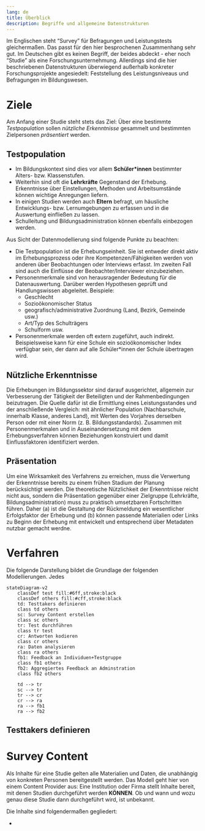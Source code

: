 ```yaml
---
lang: de
title: Überblick
description: Begriffe und allgemeine Datenstrukturen
---
```


Im Englischen steht "Survey" für Befragungen und Leistungstests gleichermaßen. Das passt für den hier besprochenen Zusammenhang sehr gut. Im Deutschen gibt es keinen Begriff, der beides abdeckt - eher noch "Studie" als eine Forschungsunternehmung. Allerdings sind die hier beschriebenen Datenstrukturen überwiegend außerhalb konkreter Forschungsprojekte angesiedelt: Feststellung des Leistungsniveaus und Befragungen im Bildungswesen.

# Ziele

Am Anfang einer Studie steht stets das Ziel: Über eine bestimmte *Testpopulation* sollen *nützliche Erkenntnisse* gesammelt und bestimmten Zielpersonen *präsentiert* werden.

## Testpopulation

* Im Bildungskontext sind dies vor allem **Schüler\*innen** bestimmter Alters- bzw. Klassenstufen. 
* Weiterhin sind oft die **Lehrkräfte** Gegenstand der Erhebung. Erkenntnisse über Einstellungen, Methoden und Arbeitsumstände können wichtige Anregungen liefern.
* In einigen Studien werden auch **Eltern** befragt, um häusliche Entwicklungs- bzw. Lernumgebungen zu erfassen und in die Auswertung einfließen zu lassen.
* Schulleitung und Bildungsadministration können ebenfalls einbezogen werden.

Aus Sicht der Datenmodellierung sind folgende Punkte zu beachten:

* Die Testpopulation ist die Erhebungseinheit. Sie ist entweder direkt aktiv im Erhebungsprozess oder ihre Kompetenzen/Fähigkeiten werden von anderen über Beobachtungen oder Interviews erfasst. Im zweiten Fall sind auch die Einflüsse der Beobachter/Interviewer einzubeziehen.
* Personenmerkmale sind von herausragender Bedeutung für die Datenauswertung. Darüber werden Hypothesen geprüft und Handlungswissen abgeleitet. Beispiele:
  + Geschlecht
  + Sozioökonomischer Status
  + geografisch/administrative Zuordnung (Land, Bezirk, Gemeinde usw.)
  + Art/Typ des Schulträgers
  + Schulform usw.
* Personenmerkmale werden oft extern zugeführt, auch indirekt. Beispielsweise kann für eine Schule ein sozioökonomischer Index verfügbar sein, der dann auf alle Schüler\*innen der Schule übertragen wird.

## Nützliche Erkenntnisse

Die Erhebungen im Bildungssektor sind darauf ausgerichtet, allgemein zur Verbesserung der Tätigkeit der Beteiligten und der Rahmenbedingungen beizutragen. Die Quelle dafür ist die Ermittlung eines Leistungsstandes und der anschließende Vergleich: mit ähnlicher Population (Nachbarschule, innerhalb Klasse, anderes Land), mit Werten des Vorjahres derselben Person oder mit einer Norm (z. B. Bildungsstandards). Zusammen mit Personenmerkmalen und in Auseinandersetzung mit dem Erhebungsverfahren können Beziehungen konstruiert und damit Einflussfaktoren identifiziert werden.

## Präsentation

Um eine Wirksamkeit des Verfahrens zu erreichen, muss die Verwertung der Erkenntnisse bereits zu einem frühen Stadium der Planung berücksichtigt werden. Die theoretische Nützlichkeit der Erkenntnisse reicht nicht aus, sondern die Präsentation gegenüber einer Zielgruppe (Lehrkräfte, Bildungsadministration) muss zu praktisch umsetzbaren Fortschritten führen. Daher (a) ist die Gestaltung der Rückmeldung ein wesentlicher Erfolgsfaktor der Erhebung und (b) können passende Materialien oder Links zu Beginn der Erhebung mit entwickelt und entsprechend über Metadaten nutzbar gemacht werdne.

# Verfahren

Die folgende Darstellung bildet die Grundlage der folgenden Modellierungen. Jedes 
```mermaid
stateDiagram-v2
    classDef test fill:#6ff,stroke:black
    classDef others fill:#cff,stroke:black
    td: Testtakers definieren
    class td others
    sc: Survey Content erstellen
    class sc others
    tr: Test durchführen
    class tr test
    cr: Antworten kodieren
    class cr others
    ra: Daten analysieren
    class ra others
    fb1: Feedback an Individuen+Testgruppe
    class fb1 others
    fb2: Aggregiertes Feedback an Adminstration
    class fb2 others

    td --> tr
    sc --> tr
    tr --> cr
    cr --> ra
    ra --> fb1
    ra --> fb2
```

## Testtakers definieren



# Survey Content

Als Inhalte für eine Studie gelten alle Materialien und Daten, die unabhängig von konkreten Personen bereitgestellt werden. Das Modell geht hier von einem Content Provider aus: Eine Institution oder Firma stellt Inhalte bereit, mit denen Studien durchgeführt werden **KÖNNEN**. Ob und wann und wozu genau diese Studie dann durchgeführt wird, ist unbekannt.

Die Inhalte sind folgendermaßen gegliedert:

* 